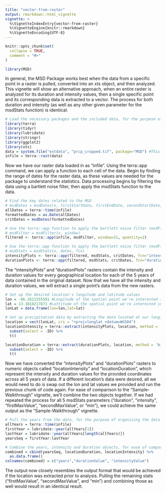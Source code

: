 ```yaml
---
title: "vector-from-raster"
output: rmarkdown::html_vignette
vignette: >
  %\VignetteIndexEntry{vector-from-raster}
  %\VignetteEngine{knitr::rmarkdown}
  %\VignetteEncoding{UTF-8}
---
```


```r
knitr::opts_chunk$set(
  collapse = TRUE,
  comment = "#>"
)
```

```r
library(MSD)
```

In general, the MSD Package works best when the data from a specific point in a raster is pulled, converted into an xts object, and then analyzed. This vignette will show an alternative approach, when an entire raster is analyzed for its duration and intensity values, then a single specific point and its corresponding data is extracted to a vector. The process for both duration and intensity (as well as any other given parameter for the msdStats function) is identical.

```r
# Load the necessary packages and the included data, for the purpose of demonstration
library(terra)
library(tidyr)
library(lubridate)
library(stringr)
library(ggplot2)
library(xts)
data = system.file("extdata", "prcp_cropped.tif", package="MSD") #This loads the data included in the package, but you would attach your own
infile = terra::rast(data)
```

Now we have our raster data loaded in as "infile". Using the terra::app command, we can apply a function to each cell of the data. Begin by finding the range of dates for the raster data, as these values are needed for the package to understand the statistics. Data processing begins by filtering the data using a bartlett noise filter, then apply the msdStats function to the data.

```r
# Find the key dates related to the MSD
# msdDates = msdDates(x, firstStartDate, firstEndDate, secondStartDate, secondEndDate)
allDates = terra::time(infile)
formattedDates = as.Date(allDates)
critDates = msdDates(formattedDates)

# Use the terra::app function to apply the bartlett noise filter (msdFilter) to the raster
# msdFilter = msdFilter(x, window)
filtered <- terra::app(infile, msdFilter, window=31, quantity=2)

# Use the terra::app function to apply the bartlett noise filter (msdFilter) to the raster
# msdStats = msdStats(x, dates, fcn)
intensityPlots <- terra::app(filtered, msdStats, critDates, fcn="intensity")
durationPlots <- terra::app(filtered, msdStats, critDates, fcn="duration")
```

The "intensityPlots" and "durationPlots" rasters contain the intensity and duration values for every geographical location for each of the 5 years of data contained in the original dataset. Now that we have all the intensity and duration values, we will extract a single point's data from the new rasters.

```r
# Set up the desired location's longitude and latitude values
lon = -86.2621555581 #Longitude of the spatial point we're interested in analyzing
lat = 13.3816217871 #Lattitude of the spatial point we're interested in analyzing
lonLat = data.frame(lon=lon,lat=lat)

# Set up precipitation data by extracting the data located at our longitude and lattitude
location = vect(lonLat, crs = "+proj=longlat +datum=WGS84")
locationIntensity = terra::extract(intensityPlots, location, method = 'bilinear') %>%
  subset(select = -ID) %>% 
  t()

locationDuration = terra::extract(durationPlots, location, method = 'bilinear') %>%
  subset(select = -ID) %>% 
  t()
```

Now we have converted the "intensityPlots" and "durationPlots" rasters to numeric objects called "locationIntensity" and "locationDuration", which represent the intensity and duration values for the provided coordinates across all 5 years of data. If a different location's data were desired, all we would need to do is swap out the lon and lat values we provided and run the previous chunk of code again. For ease of comparison to the "Sample-Walkthrough" vignette, we'll combine the two objects together. If we had repeated the process for all 5 msdStats parameters ("duration", "intensity", "firstMaxValue", "secondMaxValue", or "min"), we could achieve the same output as the "Sample-Walkthrough" vignette.

```r
# Pull the years from the data, for the purpose of organizing the data
allYears = terra::time(infile)
firstYear = lubridate::year(allYears[1])
lastYear = lubridate::year(allYears[length(allYears)])
yearsSeq = firstYear:lastYear

# Combine the years, intensity and duration objects, for ease of comparison
combined = cbind(yearsSeq, locationDuration, locationIntensity) %>% 
  as.data.frame()
colnames(combined) = c("years","durationValue", "intensityValue")
```

The output now closely resembles the output format that would be achieved if the location was extracted prior to analysis. Pulling the remaining stats ("firstMaxValue", "secondMaxValue", and "min") and combining those as well would result in an identical result.
